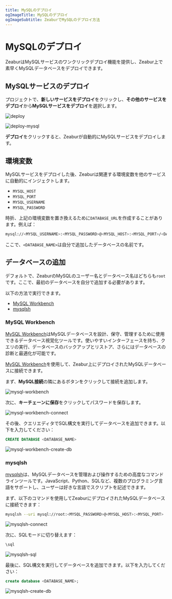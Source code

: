 ```yaml
---
title: MySQLのデプロイ
ogImageTitle: MySQLのデプロイ
ogImageSubtitle: ZeaburでMySQLのデプロイ方法
---
```



# MySQLのデプロイ

ZeaburはMySQLサービスのワンクリックデプロイ機能を提供し、Zeabur上で素早くMySQLデータベースをデプロイできます。

## MySQLサービスのデプロイ

<CreateProject />

プロジェクトで、**新しいサービスをデプロイ**をクリックし、**その他のサービスをデプロイ**から**MySQLサービスをデプロイ**を選択します。

![deploy](/deploy/common/select-service.en-US.png)

![deploy-mysql](/databases/deploy-mysql.en-US.png)

**デプロイ**をクリックすると、Zeaburが自動的にMySQLサービスをデプロイします。

## 環境変数

MySQLサービスをデプロイした後、Zeaburは関連する環境変数を他のサービスに自動的にインジェクトします。

- `MYSQL_HOST`
- `MYSQL_PORT`
- `MYSQL_USERNAME`
- `MYSQL_PASSWORD`

時折、上記の環境変数を置き換えるために`DATABASE_URL`を作成することがあります。例えば：

```bash copy
mysql://<MYSQL_USERNAME>:<MYSQL_PASSWORD>@<MYSQL_HOST>:<MYSQL_PORT>/<DATABASE_NAME>
```

ここで、`<DATABASE_NAME>`は自分で追加したデータベースの名前です。

## データベースの追加

デフォルトで、ZeaburのMySQLのユーザー名とデータベース名はどちらも`root`です。ここで、最初のデータベースを自分で追加する必要があります。

以下の方法で実行できます。

- [MySQL Workbench](#mysql-workbench)
- [mysqlsh](#mysqlsh)

### MySQL Workbench

[MySQL Workbench](https://www.mysql.com/products/workbench/)はMySQLデータベースを設計、保守、管理するために使用できるデータベース視覚化ツールです。使いやすいインターフェースを持ち、クエリの実行、データベースのバックアップとリストア、さらにはデータベースの診断と最適化が可能です。

[MySQL Workbench](https://www.mysql.com/products/workbench/)を使用して、Zeabur上にデプロイされたMySQLデータベースに接続できます。

まず、**MySQL接続**の隣にあるボタンをクリックして接続を追加します。

![mysql-workbench](/databases/mysql/mysql-workbench.png)

次に、**キーチェーンに保存**をクリックしてパスワードを保存します。

![mysql-workbench-connect](/databases/mysql/mysql-workbench-connect.png)

その後、クエリエディタでSQL構文を実行してデータベースを追加できます。以下を入力してください：

```sql copy
CREATE DATABASE <DATABASE_NAME>
```

![mysql-workbench-create-db](/databases/mysql/mysql-workbench-create-db.png)

### mysqlsh

[mysqlsh](https://dev.mysql.com/doc/mysql-shell/8.0/en/)は、MySQLデータベースを管理および操作するための高度なコマンドラインツールです。JavaScript、Python、SQLなど、複数のプログラミング言語をサポートし、ユーザーは好きな言語でスクリプトを記述できます。

まず、以下のコマンドを使用してZeaburにデプロイされたMySQLデータベースに接続できます：

```bash copy
mysqlsh --uri mysql://root:<MYSQL_PASSWORD>@<MYSQL_HOST>:<MYSQL_PORT>
```

![mysqlsh-connect](/databases/mysql/mysqlsh-connect.png)

次に、SQLモードに切り替えます：

```bash copy
\sql
```

![mysqlsh-sql](/databases/mysql/mysqlsh-sql.png)

最後に、SQL構文を実行してデータベースを追加できます。以下を入力してください：

```sql copy
create database <DATABASE_NAME>;
```

![mysqlsh-create-db](/databases/mysql/mysqlsh-create-db.png)